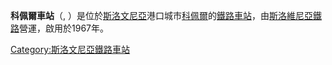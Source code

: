 {{Unreferenced|time=2021-02-25T13:56:56+00:00}}
{{Infobox station
| name = 科佩爾車站<br>Koper-Capodistria
| type =
| image = Koper-train station.jpg
| image_size = 
| image_caption = 
| address = [[科佩爾|科佩爾]]
| country = {{SLO}}
| coordinates = {{coord|45|32|21|N|13|44|18|E|region:SI|format=dms|display=inline,title}}
| elevation =
| line =
| other = 
| platform =
| opened = 1967年
| closed =
| architect =
| rebuilt =
| electrified =
| owned = [[斯洛維尼亞鐵路|斯洛維尼亞鐵路]]
| operator = [[斯洛維尼亞鐵路|斯洛維尼亞鐵路]]
| map_type = Slovenia
| map_size = 275
| route_map =
| map_state = expanded
}}

'''科佩爾車站'''（{{lang-sl|Železniška postaja Koper}}, {{lang-it|Stazione ferroviaria di Capodistria}}）是位於[[斯洛文尼亞|斯洛文尼亞]]港口城市[[科佩爾|科佩爾]]的[[鐵路車站|鐵路車站]]，由[[斯洛維尼亞鐵路|斯洛維尼亞鐵路]]營運，啟用於1967年。

[[Category:斯洛文尼亞鐵路車站|Category:斯洛文尼亞鐵路車站]]
{{铁路车站小作品}}